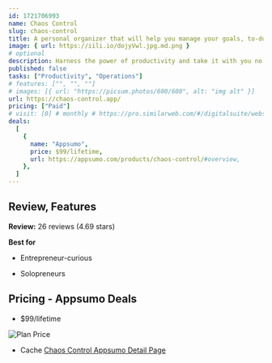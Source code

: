 ```yaml
---
id: 1721706993  
name: Chaos Control
slug: chaos-control
title: A personal organizer that will help you manage your goals, to-do lists and tasks
image: { url: https://iili.io/dojyVwl.jpg.md.png }
# optional
description: Harness the power of productivity and take it with you no matter where you are or what you're doingStart getting organized like you've always wanted to in your personal and professional life
published: false
tasks: ["Productivity", "Operations"]
# features: ["", "", ""]
# images: [{ url: "https://picsum.photos/600/600", alt: "img alt" }]
url: https://chaos-control.app/ 
pricing: ["Paid"]
# visit: [0] # monthly # https://pro.similarweb.com/#/digitalsuite/websiteanalysis/home
deals:
  [
    {
      name: "Appsumo",
      price: $99/lifetime,
      url: https://appsumo.com/products/chaos-control/#overview,
    },
  ]
---
```


## Review, Features

**Review:** 26 reviews  (4.69 stars)

**Best for**

- Entrepreneur-curious

- Solopreneurs

## Pricing - Appsumo Deals

- $99/lifetime

<Img src="https://iili.io/doS3yaj.png" alt="Plan Price" />

- Cache [Chaos Control Appsumo Detail Page](https://iili.io/doSFo8v.png)

